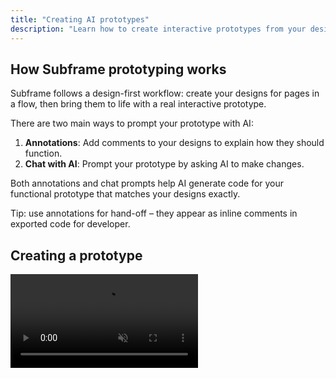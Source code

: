 ```yaml
---
title: "Creating AI prototypes"
description: "Learn how to create interactive prototypes from your designs using Subframe's AI-powered prototyping features."
---
```


## How Subframe prototyping works

Subframe follows a design-first workflow: create your designs for pages in a flow, then bring them to life with a real interactive prototype.

There are two main ways to prompt your prototype with AI:

1. **Annotations**: Add comments to your designs to explain how they should function.
2. **Chat with AI**: Prompt your prototype by asking AI to make changes.

Both annotations and chat prompts help AI generate code for your functional prototype that matches your designs exactly.

<Info>
  Tip: use annotations for hand-off – they appear as inline comments in exported code for developer.
</Info>

## Creating a prototype

<video autoPlay muted loop playsInline className="w-full" src="https://hevpkratkeuc60w7.public.blob.vercel-storage.com/Mintlify/creating-prototypes-z4bcfmhmbnZH5wDZKyHOQgYfEm2qct.mp4" />

1. Create a page in **Design** mode.
2. Switch to **Prototype** mode using the toggle in the top-right corner.
3. Add annotations to describe the functionality for specific elements.
4. Click the **Apply** button to create the first version of your prototype.

<Info>
  Note: Every prototype is part of a flow that contains the pages included in the prototype. Create a new flow and add pages to it to create more prototypes.
</Info>

## Updating a prototype

Every time you apply design changes, modify annotations, or send a prompt, Subframe creates a new version of your prototype.

#### Making design changes

1. Switch to **Design** mode to make updates to your pages.
2. Add additional pages to a flow to add them to your prototype.
3. Switch to **Prototype** mode.
4. Click **Apply** to update your prototype with new designs.

#### Updating annotations

1. Click the **Annotate** button in the top nav or in the prototype chat bar.
2. Edit existing annotations or add new ones across any page in the flow.
3. Click **Apply** to update your prototype with new annotations.

### Prompting via chat

1. Switch to **Prototype** mode to view the conversation history for the prototype.
2. In the prototype chat bar, add a prompt to make changes to your prototype.
3. Click send to update your prototype.

<Info>
  If your prototype gets stuck or needs a fresh start, click **Start over** to rebuild your prototype from your designs and annotations.
</Info>
